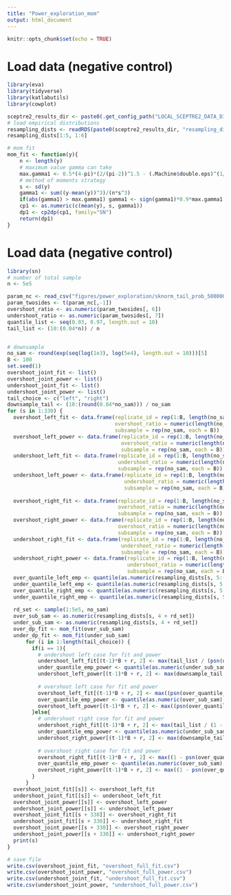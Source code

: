 ```yaml
---
title: "Power_exploration_mom"
output: html_document
---
```


```r
knitr::opts_chunk$set(echo = TRUE)
```

# Load data (negative control)

```r
library(eva)
library(tidyverse)
library(katlabutils)
library(cowplot)

sceptre2_results_dir <- paste0(.get_config_path("LOCAL_SCEPTRE2_DATA_DIR"), "results/")
# load empirical distributions
resampling_dists <- readRDS(paste0(sceptre2_results_dir, "resampling_distributions/sceptre_resampling_dists.rds"))
resampling_dists[1:5, 1:6]

# mom fit
mom_fit <- function(y){
    n <- length(y)    
    # maximum value gamma can take
    max.gamma1 <- 0.5*(4-pi)*(2/(pi-2))^1.5 - (.Machine$double.eps)^(1/4)    
    # method of moments strategy
    s <- sd(y)
    gamma1 <- sum((y-mean(y))^3)/(n*s^3)
    if(abs(gamma1) > max.gamma1) gamma1 <- sign(gamma1)*0.9*max.gamma1
    cp1 <- as.numeric(c(mean(y), s, gamma1))
    dp1 <- cp2dp(cp1, family="SN")
    return(dp1)
}
```


# Load data (negative control)
```r
library(sn)
# number of total sample
n <- 5e5

param_nc <- read_csv("figures/power_exploration/sknorm_tail_prob_500000_resamples_0.96_percentile/mom_param.csv")
param_twosides <- t(param_nc[,-1])
overshoot_ratio <- as.numeric(param_twosides[, 6])
undershoot_ratio <- as.numeric(param_twosides[, 7])
quantile_list <- seq(0.03, 0.97, length.out = 10)
tail_list <- (10:(0.04*n)) / n


# downsample
no_sam <- round(exp(seq(log(1e3), log(5e4), length.out = 10)))[5]
B <- 100
set.seed(1)
overshoot_joint_fit <- list()
overshoot_joint_power <- list()
undershoot_joint_fit <- list()
undershoot_joint_power <- list()
tail_choice <- c("left", "right")
downsample_tail <- (10:(round(0.04*no_sam))) / no_sam
for (s in 1:330) {
  overshoot_left_fit <- data.frame(replicate_id = rep(1:B, length(no_sam)),
                                   overshoot_ratio = numeric(length(no_sam)*B),
                                   subsample = rep(no_sam, each = B))
  overshoot_left_power <- data.frame(replicate_id = rep(1:B, length(no_sam)),
                                     overshoot_ratio = numeric(length(no_sam)*B),
                                     subsample = rep(no_sam, each = B))
  undershoot_left_fit <- data.frame(replicate_id = rep(1:B, length(no_sam)), 
                                    undershoot_ratio = numeric(length(no_sam)*B),
                                    subsample = rep(no_sam, each = B))
  undershoot_left_power <- data.frame(replicate_id = rep(1:B, length(no_sam)), 
                                      undershoot_ratio = numeric(length(no_sam)*B),
                                      subsample = rep(no_sam, each = B))
  
  overshoot_right_fit <- data.frame(replicate_id = rep(1:B, length(no_sam)),
                                    overshoot_ratio = numeric(length(no_sam)*B),
                                    subsample = rep(no_sam, each = B))
  overshoot_right_power <- data.frame(replicate_id = rep(1:B, length(no_sam)),
                                    overshoot_ratio = numeric(length(no_sam)*B),
                                    subsample = rep(no_sam, each = B))
  undershoot_right_fit <- data.frame(replicate_id = rep(1:B, length(no_sam)), 
                                     undershoot_ratio = numeric(length(no_sam)*B),
                                     subsample = rep(no_sam, each = B))
  undershoot_right_power <- data.frame(replicate_id = rep(1:B, length(no_sam)), 
                                       undershoot_ratio = numeric(length(no_sam)*B),
                                       subsample = rep(no_sam, each = B))
  over_quantile_left_emp <- quantile(as.numeric(resampling_dists[s, 5:(4 + n)]), tail_list)
  under_quantile_left_emp <- quantile(as.numeric(resampling_dists[s, 5:(4 + n)]), tail_list)
  over_quantile_right_emp <- quantile(as.numeric(resampling_dists[s, 5:(4 + n)]), 1 - tail_list)
  under_quantile_right_emp <- quantile(as.numeric(resampling_dists[s, 5:(4 + n)]), 1 - tail_list)
  
  rd_set <- sample(1:5e5, no_sam)
  over_sub_sam <- as.numeric(resampling_dists[s, 4 + rd_set])
  under_sub_sam <- as.numeric(resampling_dists[s, 4 + rd_set])
  over_dp_fit <- mom_fit(over_sub_sam)
  under_dp_fit <- mom_fit(under_sub_sam)
      for (i in 1:length(tail_choice)) {
        if(i == 1){
          # undershoot left case for fit and power
          undershoot_left_fit[(t-1)*B + r, 2] <- max(tail_list / (psn(under_quantile_left_emp, dp = under_dp_fit)))
          under_quantile_emp_power <- quantile(as.numeric(under_sub_sam), downsample_tail)
          undershoot_left_power[(t-1)*B + r, 2] <- max(downsample_tail / (psn(under_quantile_emp_power, dp = under_dp_fit)))
      
          # overshoot left case for fit and power
          overshoot_left_fit[(t-1)*B + r, 2] <- max((psn(over_quantile_left_emp, dp = over_dp_fit)) / tail_list)
          over_quantile_emp_power <- quantile(as.numeric(over_sub_sam), downsample_tail)
          overshoot_left_power[(t-1)*B + r, 2] <- max((psn(over_quantile_emp_power, dp = over_dp_fit)) / downsample_tail)
        }else{
          # undershoot right case for fit and power
          undershoot_right_fit[(t-1)*B + r, 2] <- max(tail_list / (1 - psn(under_quantile_right_emp, dp = under_dp_fit)))
          under_quantile_emp_power <- quantile(as.numeric(under_sub_sam), 1 - downsample_tail)
          undershoot_right_power[(t-1)*B + r, 2] <- max(downsample_tail / (1 - psn(under_quantile_emp_power, dp = under_dp_fit)))
      
          # overshoot right case for fit and power
          overshoot_right_fit[(t-1)*B + r, 2] <- max((1 - psn(over_quantile_right_emp, dp = over_dp_fit)) / tail_list)
          over_quantile_emp_power <- quantile(as.numeric(over_sub_sam), 1 - downsample_tail)
          overshoot_right_power[(t-1)*B + r, 2] <- max((1 - psn(over_quantile_emp_power, dp = over_dp_fit)) / downsample_tail)
        }
      }
  overshoot_joint_fit[[s]] <- overshoot_left_fit
  undershoot_joint_fit[[s]] <- undershoot_left_fit
  overshoot_joint_power[[s]] <- overshoot_left_power
  undershoot_joint_power[[s]] <- undershoot_left_power
  overshoot_joint_fit[[s + 330]] <- overshoot_right_fit
  undershoot_joint_fit[[s + 330]] <- undershoot_right_fit
  overshoot_joint_power[[s + 330]] <- overshoot_right_power
  undershoot_joint_power[[s + 330]] <- undershoot_right_power
  print(s)
}

# save file
write.csv(overshoot_joint_fit, "overshoot_full_fit.csv")
write.csv(overshoot_joint_power, "overshoot_full_power.csv")
write.csv(undershoot_joint_fit, "undershoot_full_fit.csv")
write.csv(undershoot_joint_power, "undershoot_full_power.csv")

```
